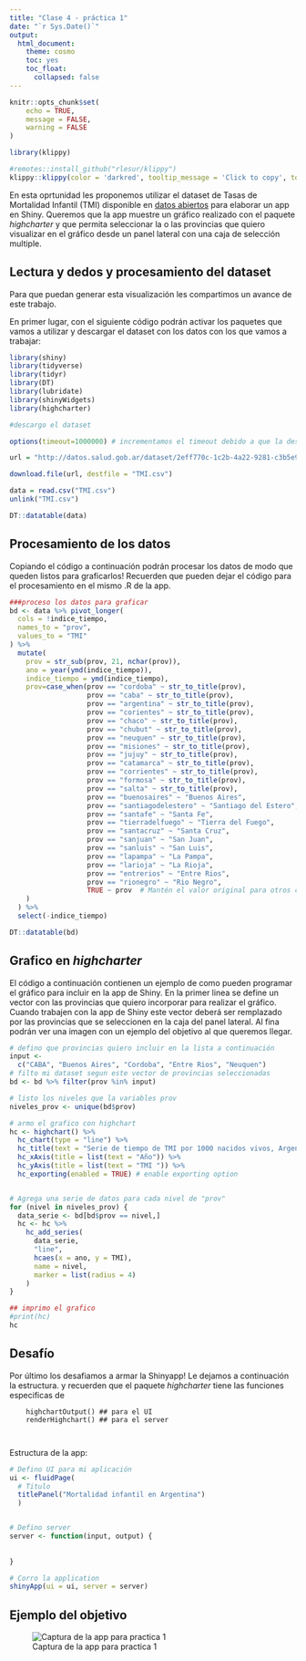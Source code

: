 ```yaml
---
title: "Clase 4 - práctica 1"
date: "`r Sys.Date()`"
output: 
  html_document:
    theme: cosmo
    toc: yes
    toc_float:
      collapsed: false
---
```


```r
knitr::opts_chunk$set(
	echo = TRUE,
	message = FALSE,
	warning = FALSE
)
```

```r
library(klippy)
```

```r
#remotes::install_github("rlesur/klippy")
klippy::klippy(color = 'darkred', tooltip_message = 'Click to copy', tooltip_success = 'Done',position = c('top', 'right'))
```



En esta oprtunidad les proponemos utilizar el dataset de Tasas de Mortalidad Infantil (TMI) disponible en [datos abiertos](https://datos.gob.ar/dataset/salud-tasa-mortalidad-infantil) para elaborar un app en Shiny. Queremos que la app muestre un gráfico realizado con el paquete *highcharter* y que permita seleccionar la o las provincias que quiero visualizar en el gráfico desde un panel lateral con una caja de selección multiple. 

## Lectura y dedos y procesamiento del dataset

Para que puedan generar esta visualización les compartimos un avance de este trabajo. 

En primer lugar, con el siguiente código podrán activar los paquetes que vamos a utilizar y descargar el dataset con los datos con los que vamos a trabajar:

```r
library(shiny)
library(tidyverse)
library(tidyr)
library(DT)
library(lubridate)
library(shinyWidgets)
library(highcharter)

#descargo el dataset 

options(timeout=1000000) # incrementamos el timeout debido a que la descarga es lenta

url = "http://datos.salud.gob.ar/dataset/2eff770c-1c2b-4a22-9281-c3b5e9412086/resource/c1253897-d507-41f7-a3e1-6ed756e7243b/download/tasa-mortalidad-infantil-deis-1990-2021.csv"

download.file(url, destfile = "TMI.csv")

data = read.csv("TMI.csv")
unlink("TMI.csv")

DT::datatable(data)
```

## Procesamiento de los datos

Copiando el código a continuación podrán procesar los datos de modo que queden listos para graficarlos!
Recuerden que pueden dejar el código para el procesamiento en el mismo .R de la app.

```r
###proceso los datos para graficar
bd <- data %>% pivot_longer(
  cols = !indice_tiempo,
  names_to = "prov",
  values_to = "TMI"
) %>%
  mutate(
    prov = str_sub(prov, 21, nchar(prov)),
    ano = year(ymd(indice_tiempo)),
    indice_tiempo = ymd(indice_tiempo),
    prov=case_when(prov == "cordoba" ~ str_to_title(prov),
                   prov == "caba" ~ str_to_title(prov),
                   prov == "argentina" ~ str_to_title(prov),
                   prov == "corientes" ~ str_to_title(prov),
                   prov == "chaco" ~ str_to_title(prov),
                   prov == "chubut" ~ str_to_title(prov),
                   prov == "neuquen" ~ str_to_title(prov),
                   prov == "misiones" ~ str_to_title(prov),
                   prov == "jujuy" ~ str_to_title(prov),
                   prov == "catamarca" ~ str_to_title(prov),
                   prov == "corrientes" ~ str_to_title(prov),
                   prov == "formosa" ~ str_to_title(prov),
                   prov == "salta" ~ str_to_title(prov),
                   prov == "buenosaires" ~ "Buenos Aires",
                   prov == "santiagodelestero" ~ "Santiago del Estero",
                   prov == "santafe" ~ "Santa Fe",
                   prov == "tierradelfuego" ~ "Tierra del Fuego",
                   prov == "santacruz" ~ "Santa Cruz",
                   prov == "sanjuan" ~ "San Juan",
                   prov == "sanluis" ~ "San Luis",
                   prov == "lapampa" ~ "La Pampa",
                   prov == "larioja" ~ "La Rioja",
                   prov == "entrerios" ~ "Entre Rios",
                   prov == "rionegro" ~ "Rio Negro",
                   TRUE ~ prov  # Mantén el valor original para otros casos
    )
  ) %>% 
  select(-indice_tiempo)

DT::datatable(bd)
```

## Grafico en *highcharter*

El código a continuación contienen un ejemplo de como pueden programar el gráfico para incluir en la app de Shiny. 
En la primer linea se define un vector con las provincias que quiero incorporar para realizar el gráfico. Cuando trabajen con la app de Shiny este vector deberá ser remplazado por las provincias que se seleccionen en la caja del panel lateral. Al fina podrán ver una imagen con un ejemplo del objetivo al que queremos llegar. 

```r
# defino que provincias quiero incluir en la lista a continuación
input <-
  c("CABA", "Buenos Aires", "Cordoba", "Entre Rios", "Neuquen")
# filto mi dataset segun este vector de provincias seleccionadas
bd <- bd %>% filter(prov %in% input)

# listo los niveles que la variables prov
niveles_prov <- unique(bd$prov)

# armo el grafico con highchart
hc <- highchart() %>%
  hc_chart(type = "line") %>%
  hc_title(text = "Serie de tiempo de TMI por 1000 nacidos vivos, Argentina, periodo 1990-2021") %>%
  hc_xAxis(title = list(text = "Año")) %>%
  hc_yAxis(title = list(text = "TMI ")) %>%
  hc_exporting(enabled = TRUE) # enable exporting option


# Agrega una serie de datos para cada nivel de "prov"
for (nivel in niveles_prov) {
  data_serie <- bd[bd$prov == nivel,]
  hc <- hc %>%
    hc_add_series(
      data_serie,
      "line",
      hcaes(x = ano, y = TMI),
      name = nivel,
      marker = list(radius = 4)
    )
}

## imprimo el grafico
#print(hc)
hc

```

## Desafío

Por último los desafiamos a armar la Shinyapp!
Le dejamos a continuación la estructura.
y recuerden que el paquete *highcharter* tiene las funciones especificas de 
      
        
        highchartOutput() ## para el UI
        renderHighchart() ## para el server
        
        
Estructura de la app:

```r

# Defino UI para mi aplicación
ui <- fluidPage(
  # Titulo
  titlePanel("Mortalidad infantil en Argentina")
  )


# Defino server
server <- function(input, output) {
  
 
}

# Corro la application
shinyApp(ui = ui, server = server)
```

## Ejemplo del objetivo

![Captura de la app para practica 1](images/Captura1.png)
